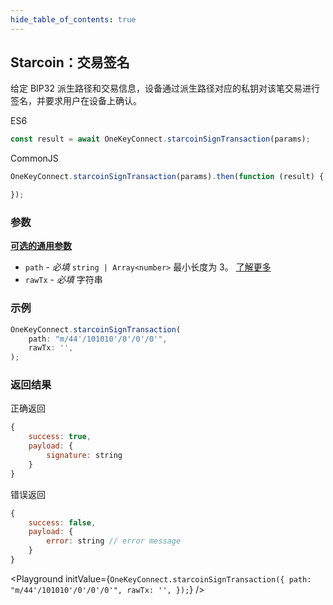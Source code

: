 ```yaml
---
hide_table_of_contents: true
---
```



## Starcoin：交易签名

给定 BIP32 派生路径和交易信息，设备通过派生路径对应的私钥对该笔交易进行签名，并要求用户在设备上确认。

ES6

```javascript
const result = await OneKeyConnect.starcoinSignTransaction(params);
```

CommonJS

```javascript
OneKeyConnect.starcoinSignTransaction(params).then(function (result) {

});
```

### 参数

[**可选的通用参数**](./commonParams)

- `path` - *必填* `string | Array<number>` 最小长度为 3。 [了解更多](./path)
- `rawTx` - *必填* 字符串

### 示例

```javascript
OneKeyConnect.starcoinSignTransaction(
    path: "m/44'/101010'/0'/0'/0'",
    rawTx: '',
);
```

### 返回结果

正确返回

```javascript
{
    success: true,
    payload: {
        signature: string
    }
}
```

错误返回

```javascript
{
    success: false,
    payload: {
        error: string // error message
    }
}
```

<Playground
  initValue={`OneKeyConnect.starcoinSignTransaction({
    path: "m/44'/101010'/0'/0'/0'",
    rawTx: '',
});`}
/>
